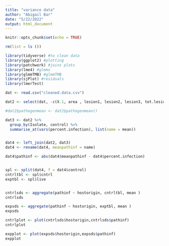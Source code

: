 ```yaml
---
title: "variance data"
author: "Abigail Bar"
date: "5/22/2022"
output: html_document
---
```


```r
knitr::opts_chunk$set(echo = TRUE)

rm(list = ls ())

library(tidyverse) #to clean data
library(ggplot2) #plotting
library(patchwork) #joins plots
library(lme4) #glmms
library(glmmTMB) #glmmTMB
library(sjPlot) #residuals
library(lmerTest)
```

```r

dat <- read.csv("cleaned.data.csv")

dat2 <- select(dat, -c(X.1, area , lesion1, lesion2, lesion3, tot.lesion, Unattributed.infection.area, tot.lesion, medMAP, minMAP, maxMAP, rangeMAP, X, DRY_DEFICIT))
```

```r
#dat2$pathogenmean <- dat2$pathogenmean()

dat3 <- dat2 %>%
  group_by(Isolate, control) %>%
  summarise_at(vars(percent.infection), list(name = mean))


dat4 <- left_join(dat2, dat3)
dat4 <- rename(dat4, meanpathinf = name)

dat4$pathinf <- abs(dat4$meanpathinf - dat4$percent.infection)


spl <- split(dat4, f = dat4$control)
cntrltbl <- spl$cntrl
exptbl <- spl$live


cntrlsds <- aggregate(pathinf ~ hostorigin, cntrltbl, mean )
cntrlsds

expsds <- aggregate(pathinf ~ hostorigin, exptbl, mean )
expsds

cntrlplot <- plot(cntrlsds$hostorigin,cntrlsds$pathinf)
cntrlplot

expplot <- plot(expsds$hostorigin,expsds$pathinf)
expplot
```
